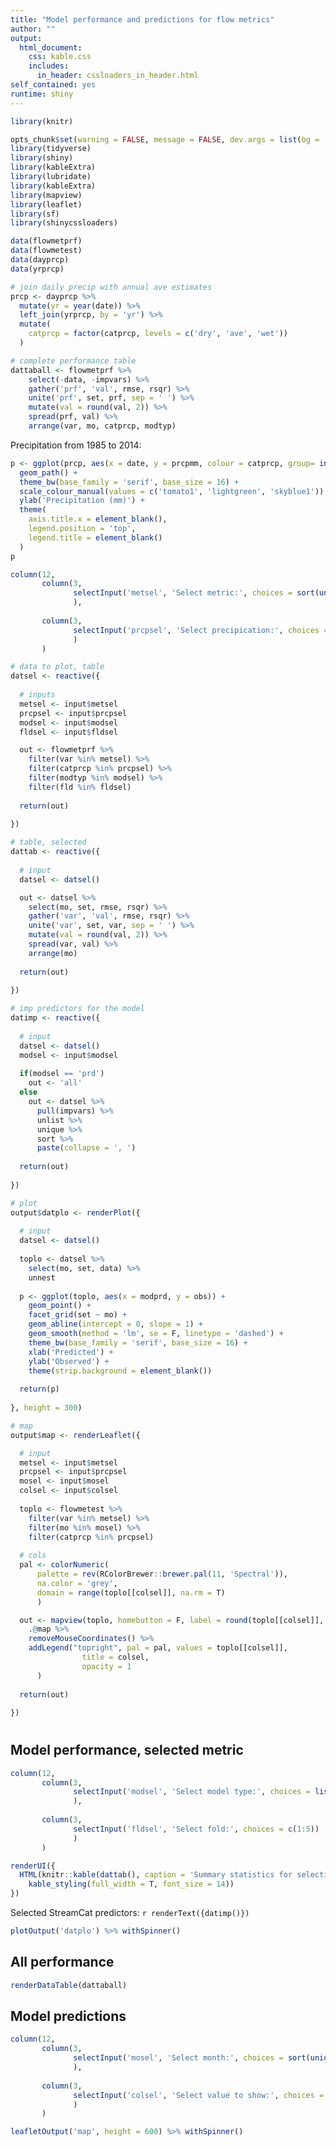 ```yaml
---
title: "Model performance and predictions for flow metrics"
author: ""
output: 
  html_document:
    css: kable.css
    includes: 
      in_header: cssloaders_in_header.html
self_contained: yes
runtime: shiny
---
```


```r
library(knitr)

opts_chunk$set(warning = FALSE, message = FALSE, dev.args = list(bg = 'transparent', family = 'serif'), eval = T, echo = F)
library(tidyverse)
library(shiny)
library(kableExtra)
library(lubridate)
library(kableExtra)
library(mapview)
library(leaflet)
library(sf)
library(shinycssloaders)

data(flowmetprf)
data(flowmetest)
data(dayprcp)
data(yrprcp)

# join daily precip with annual ave estimates
prcp <- dayprcp %>% 
  mutate(yr = year(date)) %>% 
  left_join(yrprcp, by = 'yr') %>%
  mutate(
    catprcp = factor(catprcp, levels = c('dry', 'ave', 'wet'))
  )

# complete performance table
dattaball <- flowmetprf %>% 
    select(-data, -impvars) %>% 
    gather('prf', 'val', rmse, rsqr) %>% 
    unite('prf', set, prf, sep = ' ') %>% 
    mutate(val = round(val, 2)) %>% 
    spread(prf, val) %>% 
    arrange(var, mo, catprcp, modtyp)
```

Precipitation from 1985 to 2014:
```r
p <- ggplot(prcp, aes(x = date, y = prcpmm, colour = catprcp, group= interaction(catprcp, yr))) + 
  geom_path() + 
  theme_bw(base_family = 'serif', base_size = 16) + 
  scale_colour_manual(values = c('tomato1', 'lightgreen', 'skyblue1')) + 
  ylab('Precipitation (mm)') + 
  theme(
    axis.title.x = element_blank(),
    legend.position = 'top',
    legend.title = element_blank()
  )
p
```

```r
column(12, 
       column(3, 
              selectInput('metsel', 'Select metric:', choices = sort(unique(flowmetprf$var)))
              ),
       
       column(3, 
              selectInput('prcpsel', 'Select precipication:', choices = c('dry', 'ave', 'wet'))
              )
       )
```

```r
# data to plot, table
datsel <- reactive({
  
  # inputs
  metsel <- input$metsel
  prcpsel <- input$prcpsel
  modsel <- input$modsel
  fldsel <- input$fldsel

  out <- flowmetprf %>% 
    filter(var %in% metsel) %>% 
    filter(catprcp %in% prcpsel) %>% 
    filter(modtyp %in% modsel) %>% 
    filter(fld %in% fldsel)
  
  return(out)
  
})

# table, selected
dattab <- reactive({
  
  # input
  datsel <- datsel()

  out <- datsel %>% 
    select(mo, set, rmse, rsqr) %>% 
    gather('var', 'val', rmse, rsqr) %>% 
    unite('var', set, var, sep = ' ') %>% 
    mutate(val = round(val, 2)) %>% 
    spread(var, val) %>% 
    arrange(mo) 
  
  return(out)
  
})

# imp predictors for the model
datimp <- reactive({
  
  # input
  datsel <- datsel()
  modsel <- input$modsel
  
  if(modsel == 'prd')
    out <- 'all'
  else 
    out <- datsel %>% 
      pull(impvars) %>%
      unlist %>% 
      unique %>% 
      sort %>% 
      paste(collapse = ', ')
  
  return(out)
    
})

# plot
output$datplo <- renderPlot({
  
  # input
  datsel <- datsel()
  
  toplo <- datsel %>% 
    select(mo, set, data) %>% 
    unnest
  
  p <- ggplot(toplo, aes(x = modprd, y = obs)) + 
    geom_point() + 
    facet_grid(set ~ mo) +
    geom_abline(intercept = 0, slope = 1) +
    geom_smooth(method = 'lm', se = F, linetype = 'dashed') + 
    theme_bw(base_family = 'serif', base_size = 16) + 
    xlab('Predicted') +
    ylab('Observed') + 
    theme(strip.background = element_blank())
  
  return(p)
  
}, height = 300)

# map
output$map <- renderLeaflet({

  # input
  metsel <- input$metsel
  prcpsel <- input$prcpsel
  mosel <- input$mosel
  colsel <- input$colsel
  
  toplo <- flowmetest %>% 
    filter(var %in% metsel) %>% 
    filter(mo %in% mosel) %>% 
    filter(catprcp %in% prcpsel)
  
  # cols
  pal <- colorNumeric(
      palette = rev(RColorBrewer::brewer.pal(11, 'Spectral')),
      na.color = 'grey',
      domain = range(toplo[[colsel]], na.rm = T)
      )

  out <- mapview(toplo, homebutton = F, label = round(toplo[[colsel]], 2), color = pal(toplo[[colsel]])) %>% 
    .@map %>% 
    removeMouseCoordinates() %>% 
    addLegend("topright", pal = pal, values = toplo[[colsel]],
                title = colsel,
                opacity = 1
      )
  
  return(out)
  
})
```

# {.tabset}

## Model performance, selected metric

```r
column(12, 
       column(3, 
              selectInput('modsel', 'Select model type:', choices = list(full = 'prd', selected = 'prdimp'))
              ),
       
       column(3,
              selectInput('fldsel', 'Select fold:', choices = c(1:5))
              )
       )
```

```r
renderUI({
  HTML(knitr::kable(dattab(), caption = 'Summary statistics for selection.', format = 'html') %>% 
    kable_styling(full_width = T, font_size = 14))
})
```

Selected StreamCat predictors: `r renderText({datimp()})`

```r
plotOutput('datplo') %>% withSpinner()
```

## All performance

```r
renderDataTable(dattaball)
```

## Model predictions

```r
column(12, 
       column(3, 
              selectInput('mosel', 'Select month:', choices = sort(unique(flowmetprf$mo)))
              ),
       
       column(3, 
              selectInput('colsel', 'Select value to show:', choices = list(`predicted` = 'est', `CV` = 'cv'))
              )
       )
```

```r
leafletOutput('map', height = 600) %>% withSpinner()
```



